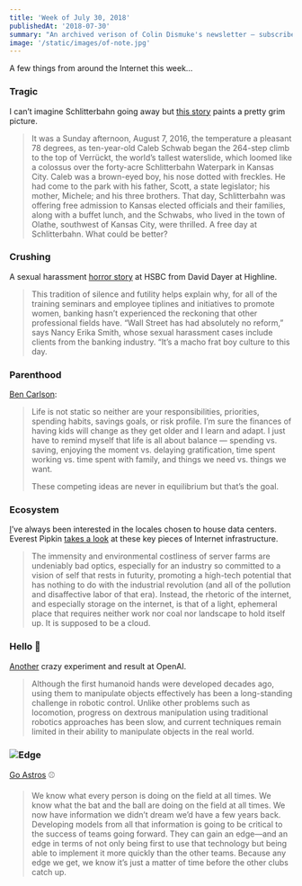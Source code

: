 ```yaml
---
title: 'Week of July 30, 2018'
publishedAt: '2018-07-30'
summary: "An archived verison of Colin Dismuke's newsletter – subscribe to get it in your inbox."
image: '/static/images/of-note.jpg'
---
```


A few things from around the Internet this week…

### Tragic

I can’t imagine Schlitterbahn going away but [this
story](https://www.texasmonthly.com/news/jeff-henry-verruckt-schlitterbahns-tragic-slide/)
paints a pretty grim picture.

> It was a Sunday afternoon, August 7, 2016, the temperature a pleasant
> 78 degrees, as ten-year-old Caleb Schwab began the 264-step climb to
> the top of Verrückt, the world’s tallest waterslide, which loomed like
> a colossus over the forty-acre Schlitterbahn Waterpark in Kansas City.
> Caleb was a brown-eyed boy, his nose dotted with freckles. He had come
> to the park with his father, Scott, a state legislator; his mother,
> Michele; and his three brothers. That day, Schlitterbahn was offering
> free admission to Kansas elected officials and their families, along
> with a buffet lunch, and the Schwabs, who lived in the town of Olathe,
> southwest of Kansas City, were thrilled. A free day at Schlitterbahn.
> What could be better?

### Crushing

A sexual harassment [horror
story](https://highline.huffingtonpost.com/articles/en/hsbc-sexual-harassment-hr/)
at HSBC from David Dayer at Highline.

> This tradition of silence and futility helps explain why, for all of
> the training seminars and employee tiplines and initiatives to promote
> women, banking hasn’t experienced the reckoning that other
> professional fields have. “Wall Street has had absolutely no reform,”
> says Nancy Erika Smith, whose sexual harassment cases include clients
> from the banking industry. “It’s a macho frat boy culture to this day.

### Parenthood

[Ben
Carlson](http://awealthofcommonsense.com/2018/07/10-money-revelations-from-being-a-parent/):

> Life is not static so neither are your responsibilities, priorities,
> spending habits, savings goals, or risk profile. I’m sure the finances
> of having kids will change as they get older and I learn and adapt. I
> just have to remind myself that life is all about balance — spending
> vs. saving, enjoying the moment vs. delaying gratification, time spent
> working vs. time spent with family, and things we need vs. things we
> want.
>
> These competing ideas are never in equilibrium but that’s the goal.

### Ecosystem

[I](https://medium.com/s/story/it-was-raining-in-the-data-center-9e1525c37cc3)’ve
always been interested in the locales chosen to house data centers.
Everest Pipkin [takes a
look](https://medium.com/s/story/it-was-raining-in-the-data-center-9e1525c37cc3)
at these key pieces of Internet infrastructure.

> The immensity and environmental costliness of server farms are
> undeniably bad optics, especially for an industry so committed to a
> vision of self that rests in futurity, promoting a high-tech potential
> that has nothing to do with the industrial revolution (and all of the
> pollution and disaffective labor of that era). Instead, the rhetoric
> of the internet, and especially storage on the internet, is that of a
> light, ephemeral place that requires neither work nor coal nor
> landscape to hold itself up. It is supposed to be a cloud.

### Hello 🤖

[Another](https://blog.openai.com/learning-dexterity/) crazy experiment
and result at OpenAI.

> Although the first humanoid hands were developed decades ago, using
> them to manipulate objects effectively has been a long-standing
> challenge in robotic control. Unlike other problems such as
> locomotion, progress on dextrous manipulation using traditional
> robotics approaches has been slow, and current techniques remain
> limited in their ability to manipulate objects in the real world.

### ![](https://blog.openai.com/content/images/2018/07/195A4726-2.jpg)Edge

[Go
Astros](https://www.mckinsey.com/business-functions/organization/our-insights/how-the-houston-astros-are-winning-through-advanced-analytics)
⚾

> We know what every person is doing on the field at all times. We know
> what the bat and the ball are doing on the field at all times. We now
> have information we didn’t dream we’d have a few years back.
> Developing models from all that information is going to be critical to
> the success of teams going forward. They can gain an edge—and an edge
> in terms of not only being first to use that technology but being able
> to implement it more quickly than the other teams. Because any edge we
> get, we know it’s just a matter of time before the other clubs catch
> up.
